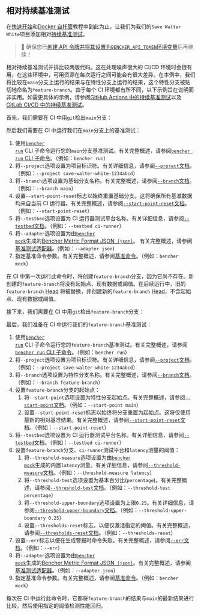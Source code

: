 
## 相对持续基准测试

在[快速开始][quick start]和[Docker 自托管][docker self-hosted]教程中到此为止，让我们为我们的`Save Walter White`项目添加相对[持续基准测试][continuous benchmarking]。

> 🐰 确保您已[创建 API 令牌并将其设置为`BENCHER_API_TOKEN`环境变量][create an api token]后再继续！

[quick start]: /zh/docs/tutorial/quick-start/
[docker self-hosted]: /zh/docs/tutorial/docker/
[continuous benchmarking]: /zh/docs/explanation/continuous-benchmarking/
[create an api token]: /zh/docs/tutorial/quick-start/#create-an-api-token

相对持续基准测试并排比较两版代码。这在处理噪声很大的 CI/CD 环境时会很有用，在这些环境中，可用资源在每次运行之间可能会有很大差异。在本例中，我们将比较在`main`分支上运行的结果与在特性分支上运行的结果，这个特性分支被贴切地命名为`feature-branch`。由于每个 CI 环境都有所不同，以下示例旨在说明而非实用。如需更具体的示例，请参阅[GitHub Actions 中的持续基准测试][github actions]以及[GitLab CI/CD 中的持续基准测试][gitlab ci/cd]。

[github actions]: /zh/docs/how-to/github-actions/
[gitlab ci/cd]: /zh/docs/how-to/gitlab-ci-cd/

首先，我们需要在 CI 中用`git`检出`main`分支：

<GitCheckoutMain />

然后我们需要在 CI 中运行我们在`main`分支上的基准测试：

<RunMainRelative />

1. 使用<code><a href="/zh/docs/explanation/bencher-run/">bencher run</a></code> CLI 子命令运行您的`main`分支基准测试。有关完整概述，请参阅[`bencher run` CLI 子命令][bencher run]。（例如：`bencher run`）
2. 将`--project`选项设置为项目标识符。有关详细信息，请参阅[`--project`文档][project option]。（例如：`--project save-walter-white-1234abcd`）
3. 将`--branch`选项设置为基础分支名称。有关完整概述，请参阅[`--branch`文档][branch option]。（例如：`--branch main`）
4. 设置`--start-point-reset`标志以始终重置基础分支。这将确保所有基准数据均来自当前 CI 运行器。有关完整概述，请参阅[`--start-point-reset`文档][start point reset]。（例如：`--start-point-reset`）
5. 将`--testbed`选项设置为 CI 运行器测试平台名称。有关详细信息，请参阅[`--testbed`文档][testbed option]。（例如：`--testbed ci-runner`）
6. 将`--adapter`选项设置为由<code><a href="/zh/docs/reference/bencher-metric-format/#bencher-mock">bencher mock</a></code>生成的[Bencher Metric Format JSON（`json`）][bmf]。 有关完整概述，请参阅[基准测试适配器][adapter json]。(例如：`--adapter json`)
7. 指定基准命令参数。有关完整概述，请参阅[基准命令][command argument]。（例如：`bencher mock`）

在 CI 中第一次运行此命令时，将创建`feature-branch`分支，因为它尚不存在。新创建的`feature-branch`将没有起始点、现有数据或阈值。在后续运行中，旧的`feature-branch` [Head][head] 将被替换，并创建新的`feature-branch` [Head][head]，不含起始点、现有数据或阈值。

[bencher run]: /zh/docs/explanation/bencher-run/
[project option]: /zh/docs/explanation/bencher-run/#--project-project
[branch option]: /zh/docs/explanation/branch-selection/#--branch-branch
[start point reset]: /zh/docs/explanation/branch-selection/#--start-point-reset
[testbed option]: /zh/docs/explanation/bencher-run/#--testbed-testbed
[bmf]: /zh/docs/reference/bencher-metric-format/
[adapter json]: /zh/docs/explanation/adapters/#-json
[command argument]: /zh/docs/explanation/bencher-run/#benchmark-command
[head]: /zh/docs/explanation/benchmarking/#head

接下来，我们需要在 CI 中用`git`检出`feature-branch`分支：

<GitCheckoutFeature />

最后，我们准备在 CI 中运行我们的`feature-branch`基准测试：

<RunFeatureRelative />

1. 使用<code><a href="/zh/docs/explanation/bencher-run/">bencher run</a></code> CLI 子命令运行您的`feature-branch`基准测试。有关完整概述，请参阅[`bencher run` CLI 子命令][bencher run]。（例如：`bencher run`）
2. 将`--project`选项设置为项目标识符。有关详细信息，请参阅[`--project`文档][project option]。（例如：`--project save-walter-white-1234abcd`）
3. 将`--branch`选项设置为特性分支名称。有关完整概述，请参阅[`--branch`文档][branch option]。（例如：`--branch feature-branch`）
4. 设置`feature-branch`分支的起始点：
   1. 将`--start-point`选项设置为特性分支起始点。有关完整概述，请参阅[`--start-point`文档][start point]。（例如：`--start-point main`）
   2. 设置`--start-point-reset`标志以始终将分支重置为起始点。这将仅使用最新的相对基准结果。有关完整概述，请参阅[`--start-point-reset`文档][start point reset]。（例如：`--start-point-reset`）
5. 将`--testbed`选项设置为 CI 运行器测试平台名称。有关详细信息，请参阅[`--testbed`文档][testbed option]。（例如：`--testbed ci-runner`）
6. 设置`feature-branch`分支、`ci-runner`测试平台和`latency`测量的阈值：
   1. 将`--threshold-measure`选项设置为由<code><a href="/zh/docs/reference/bencher-metric-format/#bencher-mock">bencher mock</a></code>生成的内置`latency`测量。有关详细信息，请参阅[`--threshold-measure`文档][threshold measure option]。（例如：`--threshold-measure latency`）
   2. 将`--threshold-test`选项设置为基本百分比(`percentage`)。有关完整概述，请参阅[`--threshold-test`文档][threshold test option]。（例如：`--threshold-test percentage`）
   3. 将`--threshold-upper-boundary`选项设置为上限`0.25`。有关详细信息，请参阅[`--threshold-upper-boundary`文档][threshold upper boundary]。（例如：`--threshold-upper-boundary 0.25`）
   4. 设置`--thresholds-reset`标志，以便仅激活指定的阈值。有关完整概述，请参阅[`--thresholds-reset`文档][thresholds reset]。（例如：`--thresholds-reset`）
7. 设置`--err`标志以便在生成警报时命令失败。有关完整概述，请参阅[`--err`文档][alert err]。（例如：`--err`）
8. 将`--adapter`选项设置为由<code><a href="/zh/docs/reference/bencher-metric-format/#bencher-mock">bencher mock</a></code>生成的[Bencher Metric Format JSON（`json`）][bmf]。有关完整概述，请参阅[基准测试适配器][adapter json]。（例如：`--adapter json`）
9. 指定基准命令参数。有关完整概述，请参阅[基准命令][command argument]。（例如：`bencher mock`）

每次在 CI 中运行此命令时，它都将`feature-branch`的结果与`main`的最新结果进行比较。然后使用指定的阈值检测性能回归。

[start point]: /zh/docs/explanation/branch-selection/#--start-point-branch
[start point reset]: /zh/docs/explanation/branch-selection/#--start-point-reset
[threshold measure option]: /zh/docs/explanation/thresholds/#--threshold-measure-measure
[threshold test option]: /zh/docs/explanation/thresholds/#--threshold-test-test
[threshold upper boundary]: /zh/docs/explanation/thresholds/#--threshold-upper-boundary-boundary
[thresholds reset]: /zh/docs/explanation/thresholds/#--thresholds-reset
[alert err]: /zh/docs/explanation/thresholds/#--err